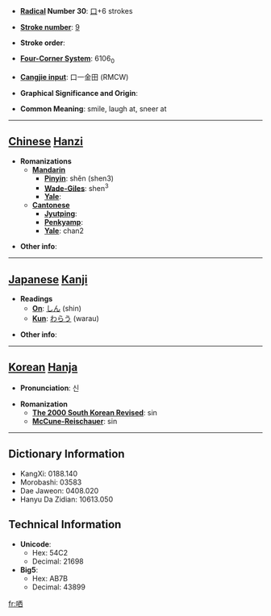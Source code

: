 * '''[[Wiktionary:Chinese radical index| Radical]] Number 30''': [[Wiktionary:Chinese radical index 口|口]]+6 strokes

* '''[[Wiktionary:Chinese total strokes index|Stroke number]]''': [[Wiktionary:Chinese total strokes index 9|9]]

* '''Stroke order''': 

* '''[[Wiktionary:Chinese four corner index|Four-Corner System]]''': 6106<sub>0</sub>

* '''[[Wiktionary:Chinese Cangjie index|Cangjie input]]''': 口一金田 (RMCW)

* '''Graphical Significance and Origin''': 

* '''Common Meaning''': smile, laugh at, sneer at

----

== [[Chinese]] [[Hanzi]] ==

* '''Romanizations'''
** '''[[Mandarin]]'''
*** '''[[Pinyin]]''': shěn (shen3)
*** '''[[Wade-Giles]]''': shen<sup>3</sup>
*** '''[[Yale]]''': 
** '''[[Cantonese]]'''
*** '''[[Jyutping]]''':
*** '''[[Penkyamp]]''': 
*** '''[[Yale]]''': chan2

* '''Other info''': 

----

== [[Japanese]] [[Kanji]] ==

* '''Readings'''
** '''[[On]]''': [[しん]] (shin)
** '''[[Kun]]''': [[わらう]] (warau)

* '''Other info''':  

----

== [[Korean]] [[Hanja]] ==

* '''Pronunciation''': 신

* '''Romanization'''
** '''[[The 2000 South Korean Revised Romanization|The 2000 South Korean Revised]]''': sin
** '''[[McCune-Reischauer]]''': sin

----

== Dictionary Information ==

* KangXi: 0188.140
* Morobashi: 03583
* Dae Jaweon: 0408.020
* Hanyu Da Zidian: 10613.050

== Technical Information ==

* '''Unicode''':
** Hex: 54C2
** Decimal: 21698
* '''Big5''':
** Hex: AB7B
** Decimal: 43899

[[fr:哂]]